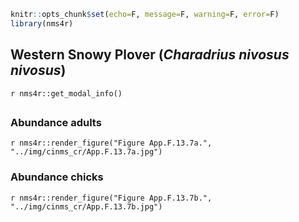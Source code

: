 ```r
knitr::opts_chunk$set(echo=F, message=F, warning=F, error=F)
library(nms4r)
```

## Western Snowy Plover (_Charadrius nivosus nivosus_)

`r nms4r::get_modal_info()`

## {.tabset}

### Abundance adults

`r nms4r::render_figure("Figure App.F.13.7a.", "../img/cinms_cr/App.F.13.7a.jpg")`

### Abundance chicks

`r nms4r::render_figure("Figure App.F.13.7b.", "../img/cinms_cr/App.F.13.7b.jpg")`

